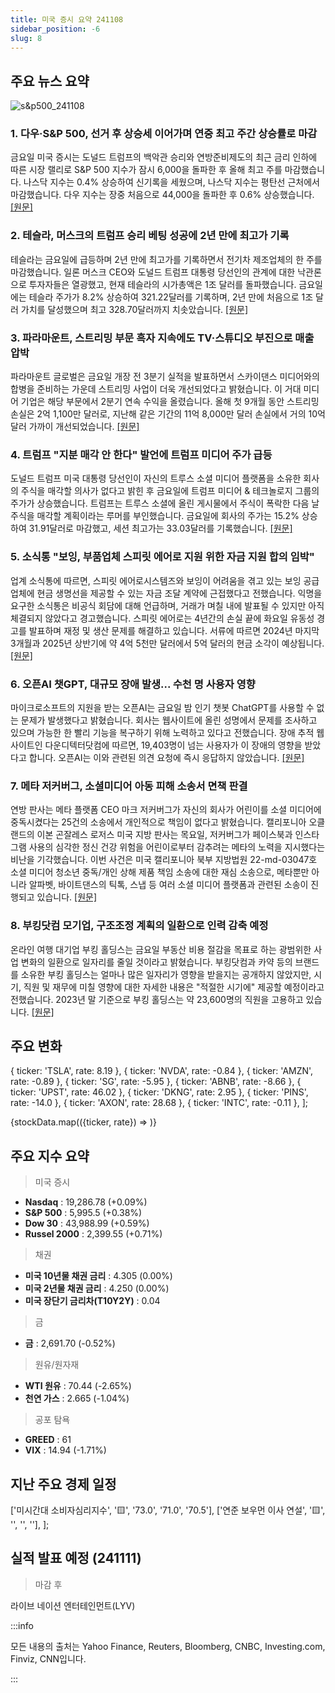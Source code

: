 ```yaml
---
title: 미국 증시 요약 241108
sidebar_position: -6
slug: 8
---
```


## 주요 뉴스 요약

![s&p500_241108](/map/241108.png)

### 1. **다우·S&P 500, 선거 후 상승세 이어가며 연중 최고 주간 상승률로 마감**

금요일 미국 증시는 도널드 트럼프의 백악관 승리와 연방준비제도의 최근 금리 인하에 따른 시장 랠리로 S&P 500 지수가 잠시 6,000을 돌파한 후 올해 최고 주를 마감했습니다. 나스닥 지수는 0.4% 상승하여 신기록을 세웠으며, 나스닥 지수는 평탄선 근처에서 마감했습니다. 다우 지수는 장중 처음으로 44,000을 돌파한 후 0.6% 상승했습니다. [[원문]](https://finance.yahoo.com/news/live/stock-market-today-dow-sp-500-cap-best-week-of-year-with-records-as-post-election-rally-rolls-on-210058038.html)

### 2. **테슬라, 머스크의 트럼프 승리 베팅 성공에 2년 만에 최고가 기록**

테슬라는 금요일에 급등하며 2년 만에 최고가를 기록하면서 전기차 제조업체의 한 주를 마감했습니다. 일론 머스크 CEO와 도널드 트럼프 대통령 당선인의 관계에 대한 낙관론으로 투자자들은 열광했고, 현재 테슬라의 시가총액은 1조 달러를 돌파했습니다. 금요일에는 테슬라 주가가 8.2% 상승하여 321.22달러를 기록하며, 2년 만에 처음으로 1조 달러 가치를 달성했으며 최고 328.70달러까지 치솟았습니다. [[원문]](https://finance.yahoo.com/news/tesla-stock-closes-at-highest-level-in-over-2-years-as-musks-big-trump-bet-pays-off-211118958.html)

### 3. **파라마운트, 스트리밍 부문 흑자 지속에도 TV·스튜디오 부진으로 매출 압박**

파라마운트 글로벌은 금요일 개장 전 3분기 실적을 발표하면서 스카이댄스 미디어와의 합병을 준비하는 가운데 스트리밍 사업이 더욱 개선되었다고 밝혔습니다. 이 거대 미디어 기업은 해당 부문에서 2분기 연속 수익을 올렸습니다. 올해 첫 9개월 동안 스트리밍 손실은 2억 1,100만 달러로, 지난해 같은 기간의 11억 8,000만 달러 손실에서 거의 10억 달러 가까이 개선되었습니다. [[원문]](https://finance.yahoo.com/news/paramount-posts-another-quarter-of-streaming-profit-but-linear-tv-and-studio-struggles-pressure-revenue-120705450.html)

### 4. **트럼프 "지분 매각 안 한다" 발언에 트럼프 미디어 주가 급등**

도널드 트럼프 미국 대통령 당선인이 자신의 트루스 소셜 미디어 플랫폼을 소유한 회사의 주식을 매각할 의사가 없다고 밝힌 후 금요일에 트럼프 미디어 & 테크놀로지 그룹의 주가가 상승했습니다. 트럼프는 트루스 소셜에 올린 게시물에서 주식이 폭락한 다음 날 주식을 매각할 계획이라는 루머를 부인했습니다. 금요일에 회사의 주가는 15.2% 상승하여 31.91달러로 마감했고, 세션 최고가는 33.03달러를 기록했습니다. [[원문]](https://www.reuters.com/markets/us/trump-media-shares-rise-after-trump-says-he-wont-sell-2024-11-08/)

### 5. **소식통 "보잉, 부품업체 스피릿 에어로 지원 위한 자금 지원 합의 임박"**

업계 소식통에 따르면, 스피릿 에어로시스템즈와 보잉이 어려움을 겪고 있는 보잉 공급업체에 현금 생명선을 제공할 수 있는 자금 조달 계약에 근접했다고 전했습니다. 익명을 요구한 소식통은 비공식 회담에 대해 언급하며, 거래가 며칠 내에 발표될 수 있지만 아직 체결되지 않았다고 경고했습니다. 스피릿 에어로는 4년간의 손실 끝에 화요일 유동성 경고를 발표하며 재정 및 생산 문제를 해결하고 있습니다. 서류에 따르면 2024년 마지막 3개월과 2025년 상반기에 약 4억 5천만 달러에서 5억 달러의 현금 소각이 예상됩니다. [[원문]](https://www.reuters.com/business/aerospace-defense/boeing-close-funding-agreement-help-supplier-spirit-aero-source-says-2024-11-08/)

### 6. **오픈AI 챗GPT, 대규모 장애 발생... 수천 명 사용자 영향**

마이크로소프트의 지원을 받는 오픈AI는 금요일 밤 인기 챗봇 ChatGPT를 사용할 수 없는 문제가 발생했다고 밝혔습니다. 회사는 웹사이트에 올린 성명에서 문제를 조사하고 있으며 가능한 한 빨리 기능을 복구하기 위해 노력하고 있다고 전했습니다. 장애 추적 웹사이트인 다운디텍터닷컴에 따르면, 19,403명이 넘는 사용자가 이 장애의 영향을 받았다고 합니다. 오픈AI는 이와 관련된 의견 요청에 즉시 응답하지 않았습니다. [[원문]](https://www.reuters.com/technology/openais-chatgpt-faces-massive-outage-with-thousands-users-impacted-2024-11-09/)

### 7. **메타 저커버그, 소셜미디어 아동 피해 소송서 면책 판결**

연방 판사는 메타 플랫폼 CEO 마크 저커버그가 자신의 회사가 어린이를 소셜 미디어에 중독시켰다는 25건의 소송에서 개인적으로 책임이 없다고 밝혔습니다. 캘리포니아 오클랜드의 이본 곤잘레스 로저스 미국 지방 판사는 목요일, 저커버그가 페이스북과 인스타그램 사용의 심각한 정신 건강 위험을 어린이로부터 감추려는 메타의 노력을 지시했다는 비난을 기각했습니다. 이번 사건은 미국 캘리포니아 북부 지방법원 22-md-03047호 소셜 미디어 청소년 중독/개인 상해 제품 책임 소송에 대한 재심 소송으로, 메타뿐만 아니라 알파벳, 바이트댄스의 틱톡, 스냅 등 여러 소셜 미디어 플랫폼과 관련된 소송이 진행되고 있습니다. [[원문]](https://www.reuters.com/legal/metas-zuckerberg-not-liable-lawsuits-over-social-media-harm-children-2024-11-08/)

### 8. **부킹닷컴 모기업, 구조조정 계획의 일환으로 인력 감축 예정**

온라인 여행 대기업 부킹 홀딩스는 금요일 부동산 비용 절감을 목표로 하는 광범위한 사업 변화의 일환으로 일자리를 줄일 것이라고 밝혔습니다. 부킹닷컴과 카약 등의 브랜드를 소유한 부킹 홀딩스는 얼마나 많은 일자리가 영향을 받을지는 공개하지 않았지만, 시기, 직원 및 재무에 미칠 영향에 대한 자세한 내용은 "적절한 시기에" 제공할 예정이라고 전했습니다. 2023년 말 기준으로 부킹 홀딩스는 약 23,600명의 직원을 고용하고 있습니다. [[원문]](https://www.reuters.com/business/retail-consumer/booking-holdings-cut-jobs-part-reorganization-2024-11-08/)

## 주요 변화

  { ticker: 'TSLA', rate: 8.19 },
  { ticker: 'NVDA', rate: -0.84 },
  { ticker: 'AMZN', rate: -0.89 },
  { ticker: 'SG', rate: -5.95 },
  { ticker: 'ABNB', rate: -8.66 },
  { ticker: 'UPST', rate: 46.02 },
  { ticker: 'DKNG', rate: 2.95 },
  { ticker: 'PINS', rate: -14.0 },
  { ticker: 'AXON', rate: 28.68 },
  { ticker: 'INTC', rate: -0.11 },
];

{stockData.map(({ticker, rate}) => <StockCardMini key={ticker} ticker={ticker} rate={rate}></StockCardMini>)}

## 주요 지수 요약

> 미국 증시

- **Nasdaq** : 19,286.78 (+0.09%)
- **S&P 500** : 5,995.5 (+0.38%)
- **Dow 30** : 43,988.99 (+0.59%)
- **Russel 2000** : 2,399.55 (+0.71%)

> 채권

- **미국 10년물 채권 금리** : 4.305 (0.00%)
- **미국 2년물 채권 금리** : 4.250 (0.00%)
- **미국 장단기 금리차(T10Y2Y)** : 0.04

> 금

- **금** : 2,691.70 (-0.52%)

> 원유/원자재

- **WTI 원유** : 70.44 (-2.65%)
- **천연 가스** : 2.665 (-1.04%)

> 공포 탐욕

- **GREED** : 61
- **VIX** : 14.94 (-1.71%)

## 지난 주요 경제 일정

  ['미시간대 소비자심리지수', '🟨', '73.0', '71.0', '70.5'],
  ['연준 보우먼 이사 연설', '🟨', '', '', ''],
];

<EconomicCalendar data={eventsData} />

## 실적 발표 예정 (241111)

> 마감 후

라이브 네이션 엔터테인먼트(LYV)

:::info

모든 내용의 출처는 Yahoo Finance, Reuters, Bloomberg, CNBC, Investing.com, Finviz, CNN입니다.

:::

